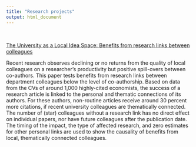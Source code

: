 ```yaml
---
title: "Research projects"
output: html_document
---
```


<br>

[The University as a Local Idea Space: Benefits from research links between colleagues](files/UniIdeaSpace.pdf)

Recent research observes declining or no returns from the quality of local colleagues on a researcher's productivity but positive spill-overs between co-authors. This paper tests benefits from research links between department colleagues below the level of co-authorship. Based on data from the CVs of around 1,000 highly-cited economists, the success of a research article is linked to the personal and thematic connections of its authors. For these authors, non-routine articles receive around 30 percent more citations, if recent university colleagues are thematically connected. The number of (star) colleagues without a research link has no direct effect on individual papers, nor have future colleagues after the publication date. The timing of the impact, the type of affected research, and zero estimates for other personal links are used to show the causality of benefits from local, thematically connected colleagues.  
